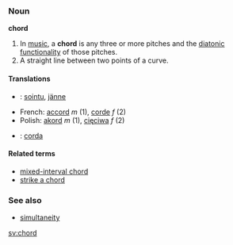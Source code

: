 ===Noun===
'''chord'''

#In [[music]], a '''chord''' is any three or more pitches and the [[diatonic function]]ality of those pitches.
#A straight line between two points of a curve.

====Translations====
*{{fi}}: [[sointu]], [[jänne]]
*French: [[accord]] ''m'' (1), [[corde]] ''f'' (2)
*Polish: [[akord]] ''m'' (1), [[cięciwa]] ''f'' (2)
*{{ga}}: [[corda]]

====Related terms====
*[[mixed-interval chord]]
*[[strike a chord]]

===See also===
*[[simultaneity]]

[[sv:chord]]